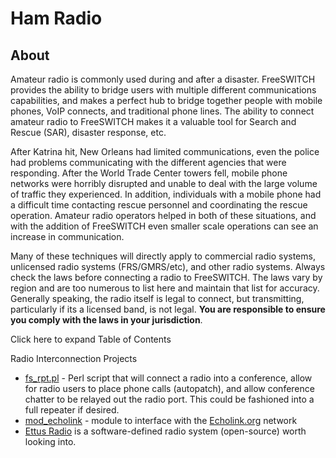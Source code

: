
# Ham Radio 

 

## About

Amateur radio is commonly used during and after a disaster. FreeSWITCH provides the ability to bridge users with multiple different communications capabilities, and makes a perfect hub to bridge together people with mobile phones, VoIP connects, and traditional phone lines. The ability to connect amateur radio to FreeSWITCH makes it a valuable tool for Search and Rescue (SAR), disaster response, etc.

After Katrina hit, New Orleans had limited communications, even the police had problems communicating with the different agencies that were responding. After the World Trade Center towers fell, mobile phone networks were horribly disrupted and unable to deal with the large volume of traffic they experienced. In addition, individuals with a mobile phone had a difficult time contacting rescue personnel and coordinating the rescue operation. Amateur radio operators helped in both of these situations, and with the addition of FreeSWITCH even smaller scale operations can see an increase in communication.

Many of these techniques will directly apply to commercial radio systems, unlicensed radio systems (FRS/GMRS/etc), and other radio systems. Always check the laws before connecting a radio to FreeSWITCH. The laws vary by region and are too numerous to list here and maintain that list for accuracy. Generally speaking, the radio itself is legal to connect, but transmitting, particularly if its a licensed band, is not legal. **You are responsible to ensure you comply with the laws in your jurisdiction**.

Click here to expand Table of Contents

Radio Interconnection Projects

* [fs\_rpt.pl](../Client-and-Developer-Interfaces/fs_rpt.pl_13173092.mdx#about) \- Perl script that will connect a radio into a conference, allow for radio users to place phone calls (autopatch), and allow conference chatter to be relayed out the radio port. This could be fashioned into a full repeater if desired.
* [mod\_echolink](https://wiki.freeswitch.org/wiki/Mod%5Fecholink "Mod echolink") \- module to interface with the [Echolink.org](http://www.echolink.org/) network
* [Ettus Radio](http://ettus.com/) is a software-defined radio system (open-source) worth looking into.


